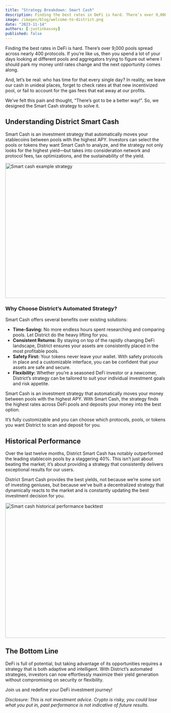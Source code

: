 ```yaml
---
title: "Strategy Breakdown: Smart Cash"
description: Finding the best rates in DeFi is hard. There’s over 9,000 pools spread across nearly 400 protocols.
image: /images/blog/welcome-to-district.png
date: "2023-11-14"
authors: [-justinbassey]
published: false
---
```


Finding the best rates in DeFi is hard. There’s over 9,000 pools spread across nearly 400 protocols. If you’re like us, then you spend a lot of your days looking at different pools and aggregators trying to figure out where I should park my money until rates change and the next opportunity comes along.

And, let’s be real: who has time for that every single day? In reality, we leave our cash in unideal places, forget to check rates at that new incentivized pool, or fail to account for the gas fees that eat away at our profits.

We’ve felt this pain and thought, “There’s got to be a better way!”. So, we designed the Smart Cash strategy to solve it.

## Understanding District Smart Cash

Smart Cash is an investment strategy that automatically moves your stablecoins between pools with the highest APY. Investors can select the pools or tokens they want Smart Cash to analyze, and the strategy not only looks for the highest yield—but takes into consideration network and protocol fees, tax optimizations, and the sustainability of the yield.

<img
  src="/images/blog/smart-cash.png"
  width="623"
  height="424"
  alt="Smart cash example strategy"
  className="my-6 rounded-md"
/>

### Why Choose District’s Automated Strategy?

Smart Cash offers several benefits over existing solutions:

- **Time-Saving:** No more endless hours spent researching and comparing pools. Let District do the heavy lifting for you.
- **Consistent Returns:** By staying on top of the rapidly changing DeFi landscape, District ensures your assets are consistently placed in the most profitable pools.
- **Safety First:** Your tokens never leave your wallet. With safety protocols in place and a customizable interface, you can be confident that your assets are safe and secure.
- **Flexibility:** Whether you’re a seasoned DeFi investor or a newcomer, District’s strategy can be tailored to suit your individual investment goals and risk appetite.

Smart Cash is an investment strategy that automatically moves your money between pools with the highest APY. With Smart Cash, the strategy finds the highest rates across DeFi pools and deposits your money into the best option.

It’s fully customizable and you can choose which protocols, pools, or tokens you want District to scan and deposit for you.

## Historical Performance

Over the last twelve months, District Smart Cash has notably outperformed the leading stablecoin pools by a staggering 40%. This isn’t just about beating the market; it’s about providing a strategy that consistently delivers exceptional results for our users.

District Smart Cash provides the best yields, not because we’re some sort of investing geniuses, but because we’ve built a decentralized strategy that dynamically reacts to the market and is constantly updating the best investment decision for you.

<img
  src="/images/blog/smart-cash-performance.png"
  width="623"
  height="424"
  alt="Smart cash historical performance backtest"
  className="my-6 rounded-md border"
/>

## The Bottom Line

DeFi is full of potential, but taking advantage of its opportunities requires a strategy that is both adaptive and intelligent. With District’s automated strategies, investors can now effortlessly maximize their yield generation without compromising on security or flexibility.

Join us and redefine your DeFi investment journey!

_Disclosure: This is not investment advice. Crypto is risky, you could lose what you put in, past performance is not indicative of future results._
